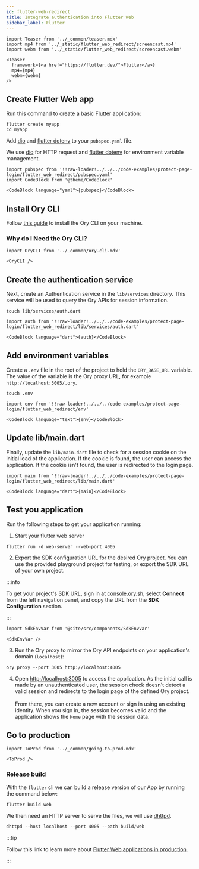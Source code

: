 ```yaml
---
id: flutter-web-redirect
title: Integrate authentication into Flutter Web
sidebar_label: Flutter
---
```


```mdx-code-block
import Teaser from '../_common/teaser.mdx'
import mp4 from '../_static/flutter_web_redirect/screencast.mp4'
import webm from '../_static/flutter_web_redirect/screencast.webm'

<Teaser
  framework={<a href="https://flutter.dev/">Flutter</a>}
  mp4={mp4}
  webm={webm}
/>
```

## Create Flutter Web app

Run this command to create a basic Flutter application:

```shell-session
flutter create myapp
cd myapp
```

Add [dio](https://github.com/flutterchina/dio) and [flutter dotenv](https://github.com/java-james/flutter_dotenv) to your
`pubspec.yaml` file.

We use [dio](https://github.com/flutterchina/dio) for HTTP request and
[flutter dotenv](https://github.com/java-james/flutter_dotenv) for environment variable management.

```mdx-code-block title="pubspec.yaml"
import pubspec from '!!raw-loader!../../../code-examples/protect-page-login/flutter_web_redirect/pubspec.yaml'
import CodeBlock from '@theme/CodeBlock'

<CodeBlock language="yaml">{pubspec}</CodeBlock>
```

## Install Ory CLI

Follow [this guide](../../guides/cli/01_installation.mdx) to install the Ory CLI on your machine.

### Why do I Need the Ory CLI?

```mdx-code-block
import OryCLI from '../_common/ory-cli.mdx'

<OryCLI />
```

## Create the authentication service

Next, create an Authentication service in the `lib/services` directory. This service will be used to query the Ory APIs for
session information.

```shell-session
touch lib/services/auth.dart
```

```mdx-code-block title="lib/services/auth.dart"
import auth from '!!raw-loader!../../../code-examples/protect-page-login/flutter_web_redirect/lib/services/auth.dart'

<CodeBlock language="dart">{auth}</CodeBlock>
```

## Add environment variables

Create a `.env` file in the root of the project to hold the `ORY_BASE_URL` variable. The value of the variable is the Ory proxy
URL, for example `http://localhost:3005/.ory`.

```shell-session
touch .env
```

```mdx-code-block title=".env"
import env from '!!raw-loader!../../../code-examples/protect-page-login/flutter_web_redirect/env'

<CodeBlock language="text">{env}</CodeBlock>
```

## Update lib/main.dart

Finally, update the `lib/main.dart` file to check for a session cookie on the initial load of the application. If the cookie is
found, the user can access the application. If the cookie isn't found, the user is redirected to the login page.

```mdx-code-block title="lib/main.dart"
import main from '!!raw-loader!../../../code-examples/protect-page-login/flutter_web_redirect/lib/main.dart'

<CodeBlock language="dart">{main}</CodeBlock>
```

## Test you application

Run the following steps to get your application running:

1. Start your flutter web server

```shell-session
flutter run -d web-server --web-port 4005
```

2. Export the SDK configuration URL for the desired Ory project. You can use the provided playground project for testing, or
   export the SDK URL of your own project.

:::info

To get your project's SDK URL, sign in at [console.ory.sh](https://console.ory.sh/), select **Connect** from the left navigation
panel, and copy the URL from the **SDK Configuration** section.

:::

```mdx-code-block
import SdkEnvVar from '@site/src/components/SdkEnvVar'

<SdkEnvVar />
```

3. Run the Ory proxy to mirror the Ory API endpoints on your application's domain (`localhost`):

```shell-session
ory proxy --port 3005 http://localhost:4005
```

4. Open [http://localhost:3005](http://localhost:3005) to access the application. As the initial call is made by an
   unauthenticated user, the session check doesn't detect a valid session and redirects to the login page of the defined Ory
   project. <br/> <br/> From there, you can create a new account or sign in using an existing identity. When you sign in, the
   session becomes valid and the application shows the `Home` page with the session data.

## Go to production

```mdx-code-block
import ToProd from '../_common/going-to-prod.mdx'

<ToProd />
```

### Release build

With the `flutter` cli we can build a release version of our App by running the command below:

```shell-session
flutter build web
```

We then need an HTTP server to serve the files, we will use [dhttpd](https://pub.dev/packages/dhttpd).

```shell-session
dhttpd --host localhost --port 4005 --path build/web
```

:::tip

Follow this link to learn more about [Flutter Web applications in production](https://docs.flutter.dev/deployment/web).

:::

